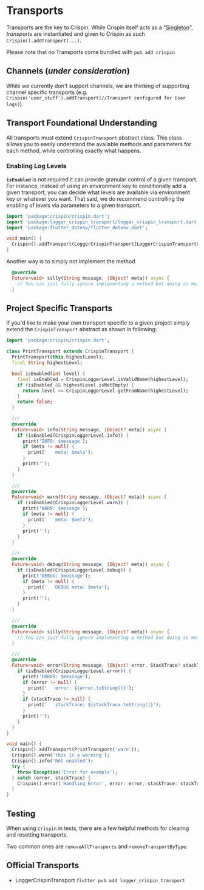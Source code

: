 # Transports
Transports are the key to Crispin. While Crispin itself acts as a "[Singleton]([Singleton](https://dart.academy/creational-design-patterns-for-dart-and-flutter-singleton/))", _transports_ are instantiated and given to Crispin as such
`Crispin().addTransport(...)`.

Please note that no Transports come bundled with `pub add crispin`

## Channels (_under consideration_)
While we currently don't support channels, we are thinking of supporting channel specific transports (e.g. `Crispin('user_stuff').addTransport(//Transport configured for User logs)`).

## Transport Foundational Understanding
All transports must extend `CrispinTransport` abstract class. This class allows you to easily understand the available methods and parameters for each method, while controlling exactly what happens.

### Enabling Log Levels
**`isEnabled`** is not required it can provide granular control of a given transport. For instance, instead of using an environment key to conditionally add a given transport, you can decide what levels are available via environment key or whatever you want. That said, we do recommend controlling the enabling of levels via parameters to a given transport.

```dart
import 'package:crispin/crispin.dart';
import 'package:logger_crispin_transport/logger_crispin_transport.dart';
import 'package:flutter_dotenv/flutter_dotenv.dart';

void main() {
  Crispin().addTransport(LoggerCrispinTransport(LoggerCrispinTransportOptions(level: dotenv.get('LOGGER_LEVEL', 'warn'))));
}
```

Another way is to simply not implement the method

```dart
  @override
  Future<void> silly(String message, {Object? meta}) async {
    // You can just fully ignore implementing a method but doing so means you're aware that you didn't implement it.
  }
```

## Project Specific Transports
If you'd like to make your own transport specific to a given project simply extend the `CrispinTransport` abstract as shown in following:

```dart
import 'package:crispin/crispin.dart';

class PrintTransport extends CrispinTransport {
  PrintTransport(this.highestLevel);
  final String highestLevel;

  bool isEnabled(int level) {
    final isEnabled = CrispinLoggerLevel.isValidName(highestLevel);
    if (isEnabled && highestLevel.isNotEmpty) {
      return level <= CrispinLoggerLevel.getFromName(highestLevel);
    }
    return false;
  }

  ///
  @override
  Future<void> info(String message, {Object? meta}) async {
    if (isEnabled(CrispinLoggerLevel.info)) {
      print('INFO: $message');
      if (meta != null) {
        print('   meta: $meta');
      }
      print('');
    }
  }

  ///
  @override
  Future<void> warn(String message, {Object? meta}) async {
    if (isEnabled(CrispinLoggerLevel.warn)) {
      print('WARN: $message');
      if (meta != null) {
        print('   meta: $meta');
      }
      print('');
    }
  }

  ///
  @override
  Future<void> debug(String message, {Object? meta}) async {
    if (isEnabled(CrispinLoggerLevel.debug)) {
      print('DEBUG: $message');
      if (meta != null) {
        print('   DEBUG meta: $meta');
      }
      print('');
    }
  }

  ///
  @override
  Future<void> silly(String message, {Object? meta}) async {
    // You can just fully ignore implementing a method but doing so means you're aware that you didn't implement it.
  }

  ///
  @override
  Future<void> error(String message, {Object? error, StackTrace? stackTrace}) async {
    if (isEnabled(CrispinLoggerLevel.error)) {
      print('ERROR: $message');
      if (error != null) {
        print('   error: ${error.toString()}');
      }
      if (stackTrace != null) {
        print('   stackTrace: ${stackTrace.toString()}');
      }
      print('');
    }
  }
}

void main() {
  Crispin().addTransport(PrintTransport('warn'));
  Crispin().warn('this is a warning');
  Crispin().info('Not enabled');
  try {
    throw Exception('Error for example');
  } catch (error, stackTrace) {
    Crispin().error('Handling Error', error: error, stackTrace: stackTrace);
  }
}
```

## Testing
When using `Crispin` in tests, there are a few helpful methods for clearing and resetting transports.

Two common ones are `removeAllTransports` and `removeTransportByType`.

## Official Transports

- LoggerCrispinTransport `flutter pub add logger_crispin_transport`
